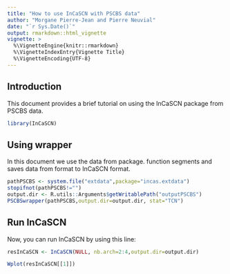 ```yaml
---
title: "How to use InCaSCN with PSCBS data"
author: "Morgane Pierre-Jean and Pierre Neuvial"
date: "`r Sys.Date()`"
output: rmarkdown::html_vignette
vignette: >
  %\VignetteEngine{knitr::rmarkdown}
  %\VignetteIndexEntry{Vignette Title}
  %\VignetteEncoding{UTF-8}
---
```


## Introduction

This document provides a brief tutorial on using the InCaSCN package from PSCBS data.

```r

library(InCaSCN)
```

## Using wrapper
In this document we use the data from \code{facets} package.
\code{Facetswrapper} function segments and saves data from \code{facets} format to InCaSCN format.
```r
pathPSCBS <- system.file("extdata",package="incas.extdata")
stopifnot(pathPSCBS!="")
output.dir <- R.utils::Arguments$getWritablePath("outputPSCBS")
PSCBSwrapper(pathPSCBS,output.dir=output.dir, stat="TCN")
```

## Run InCaSCN ##
Now, you can run InCaSCN by using this line:
```r
resInCaSCN <- InCaSCN(NULL, nb.arch=2:4,output.dir=output.dir)
```
```r
Wplot(resInCaSCN[[1]])
```
